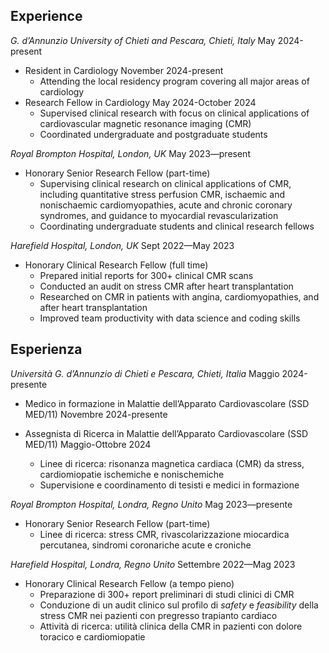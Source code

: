 ::: {.content-visible when-profile="english"}
# Experience

*G. d’Annunzio University of Chieti and Pescara, Chieti, Italy* \hfill May 2024-present

- Resident in Cardiology \hfill November 2024-present
  - Attending the local residency program covering all major areas of cardiology

- Research Fellow in Cardiology \hfill May 2024-October 2024
  - Supervised clinical research with focus on clinical applications of cardiovascular magnetic resonance imaging (CMR)
  - Coordinated undergraduate and postgraduate students

*Royal Brompton Hospital, London, UK* \hfill May 2023—present

- Honorary Senior Research Fellow (part-time)
   - Supervising clinical research on clinical applications of CMR, including quantitative stress perfusion CMR, ischaemic and nonischaemic cardiomyopathies, acute and chronic coronary syndromes, and guidance to myocardial revascularization
   - Coordinating undergraduate students and clinical research fellows

*Harefield Hospital, London, UK* \hfill Sept 2022—May 2023

- Honorary Clinical Research Fellow (full time)
  - Prepared initial reports for 300+ clinical CMR scans
  - Conducted an audit on stress CMR after heart transplantation
  - Researched on CMR in patients with angina, cardiomyopathies, and after heart transplantation
  - Improved team productivity with data science and coding skills
:::

::: {.content-visible when-profile="italian"}
# Esperienza

*Università G. d’Annunzio di Chieti e Pescara, Chieti, Italia* \hfill Maggio 2024-presente

- Medico in formazione in Malattie dell'Apparato Cardiovascolare (SSD MED/11) \hfill Novembre 2024-presente

- Assegnista di Ricerca in Malattie dell'Apparato Cardiovascolare (SSD MED/11) \hfill Maggio-Ottobre 2024
  - Linee di ricerca: risonanza magnetica cardiaca (CMR) da stress, cardiomiopatie ischemiche e nonischemiche
  - Supervisione e coordinamento di tesisti e medici in formazione

*Royal Brompton Hospital, Londra, Regno Unito* \hfill Mag 2023—presente

- Honorary Senior Research Fellow (part-time)
   - Linee di ricerca: stress CMR, rivascolarizzazione miocardica percutanea, sindromi coronariche acute e croniche

*Harefield Hospital, Londra, Regno Unito* \hfill Settembre 2022—Mag 2023

- Honorary Clinical Research Fellow (a tempo pieno)
  - Preparazione di 300+ report preliminari di studi clinici di CMR
  - Conduzione di un audit clinico sul profilo di *safety* e *feasibility* della stress CMR nei pazienti con pregresso trapianto cardiaco
  - Attività di ricerca: utilità clinica della CMR in pazienti con dolore toracico e cardiomiopatie

:::